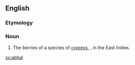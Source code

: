 ==English==
{{rfi}}
{{wikipedia}}
{{wikispecies|Juniperus communis}}
===Etymology===
{{rfe}}

===Noun===
{{en-noun}}

# The berries of a species of [[cypress]], {{taxlink|Juniperus communis|species}}, in the East Indies.

[[sv:abhal]]